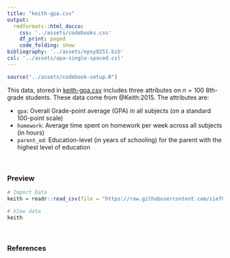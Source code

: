 ```yaml
---
title: "keith-gpa.csv"
output: 
  rmdformats::html_docco:
    css: '../assets/codebooks.css'
    df_print: paged
    code_folding: show
bibliography: '../assets/epsy8251.bib'
csl: '../assets/apa-single-spaced.csl'
---
```



```r
source("../assets/codebook-setup.R")
```



This data, stored in [keith-gpa.csv](https://raw.githubusercontent.com/zief0002/miniature-garbanzo/main/data/keith-gpa.csv) includes three attributes on $n = 100$ 8th-grade students. These data come from @Keith:2015. The attributes are:

- `gpa`: Overall Grade-point average (GPA) in all subjects (on a standard 100-point scale)
- `homework`: Average time spent on homework per week across all subjects (in hours)
- `parent_ed`: Education-level (in years of schooling) for the parent with the highest level of education


<br />


### Preview

```r
# Import Data
keith = readr::read_csv(file = "https://raw.githubusercontent.com/zief0002/miniature-garbanzo/main/data/keith-gpa.csv")

# View data
keith
```

<br />


### References

<!-- <p style="padding-left: 50px; text-indent: -50px;"> -->

